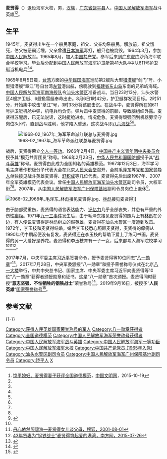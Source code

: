 {{Infobox military person
| name          = 麦贤得
| courtesy_name    = 
| image     = 1966-04_1966年贺龙叶剑英看望麦贤得.jpg
| caption  = 1966年贺龙、叶剑英看望麦贤得
| nickname      = 
| birth_date    = {{Birth year and age|1945|mf=yes}}
| birth_place   = {{CHN-1928}}[[廣東省|廣東省]][[饶平县|饶平县]]
| death_date    = 
| death_place   = 
| placeofburial = 
|政党     = {{CPC}}
| allegiance    = {{CHN}}
| branch        = {{PLA-Navy}}
| serviceyears  = 1964 - 2007
| rank          = [[File:PLANF-0717-SNC.png|22px]] [[中国人民解放军大校|海军大校]]
| unit          = 水面舰艇兵
| commands      = 海军广州水警区<br>海军汕头水警区
| battles       = [[第二次国共内战|第二次国共内战后续冲突]]<br>
*[[八六海战|八六海战]]{{WIA}}
| awards        = 
“人民英雄”[[中华人民共和国国家荣誉称号|国家荣誉称号]] (2019)<br />[[八一勋章_(2017年)|八一勋章]] (2017)<br />“战斗英雄”[[荣誉称号_(中国人民解放军)|荣誉称号]] (1965)<br />[[立功奖章|个人一等功]] (1965)<br />[[全国道德模范|全国道德模范]] (1965)
| spouse        = [[李玉枝|李玉枝]]
| relations     = 儿子：麦海斌；儿媳：李睿<br>女儿：麦海珊
| laterwork     = 
| signature     = 
|educate = 初一肄业
|past = 
| rankrecord= 
}}
'''麦贤得'''（{{bd|1945年|||}}）退役海军大校，男，[[汉族|汉族]]，[[广东省|广东省]][[饶平县|饶平县]]人，[[中国人民解放军海军|中国人民解放军海军]]战斗英雄<ref name=zgwmw>[http://www.wenming.cn/syjj/dfcz/gd/201510/t20151019_2915460.shtml 饶平媳妇、麦贤得妻子获评全国道德模范]，[[中国文明网|中国文明网]]，2015-10-19</ref><ref name=nfw/>。

== 生平 ==
1945年，麦贤得出生在一个船民家庭，祖父、父亲均系船民。解放前，祖父饿死，伯父被恶霸活埋，父亲曾遭[[日本海军|日本海军]]毒打，船只也被烧毁。1964年3月，参加[[中国人民解放军|中国人民解放军]]。1965年8月，加入[[中国共产党|中国共产党]]。参军后来到[[广东|广东]][[虎门|虎门]]沙角海军联合学校学习。毕业后分配到[[中国人民解放军海军|中国人民解放军海军]]护卫艇第41大队4中队611号护卫艇当机电兵<ref name=zgwmw/><ref name=nfw/>。

1965年8月5日晨，[[台湾|台湾]]方面的[[中华民国海军|中华民国海军]]巡防第2舰队大型[[猎潜舰|猎潜舰]]“剑门”号、小型猎潜舰“章江”号自台湾[[左营|左营]]港出航，傍晚驶到[[福建省|福建省]][[东山岛|东山岛]]东南的兄弟屿海域。[[中国人民解放军海军南海舰队|中国人民解放军海军南海舰队]]令[[汕头水警区|汕头水警区]]准备战斗。当日23时13分，汕头水警区4艘护卫艇、6艘鱼雷艇奉命出击。8月6日1时42分，护卫艇群发现目标。2时51分，开始集中攻击“章江”号，3时33分将该舰击沉。在战斗中，麦贤得所在的611号护卫艇机舱中弹，机电兵均负伤。弹片击中麦贤得的前额，导致脑组织外露。麦贤得苏醒后，已无法说话，这时艇舱进水，情况危急。麦贤得顽强回到机器旁坚守岗位3小时，直到战斗胜利，他才陷入昏迷。这次战斗即[[八六海战|八六海战]]<ref name=zgwmw/><ref name=nfw/>。

[[File:1968-02_1967年_海军革命派红联总与麦贤得.jpg|thumb]]

战后，麦贤得荣立[[立功奖章|个人一等功]]。1966年2月4日，[[中国共产主义青年团中央委员会|中国共产主义青年团中央委员会]]授予其“模范共青团员”称号。1966年2月23日，[[中华人民共和国国防部|中华人民共和国国防部]]授予其“[[战斗英雄|战斗英雄]]”称号。麦贤得由此成为全国知名的英雄模范。1967年12月3日，海军学习毛主席著作积极分子代表大会在北京[[人民大会堂|人民大会堂]]召开，会前[[毛泽东|毛泽东]]等[[党和国家领导人|党和国家领导人]]单独接见战斗英雄麦贤得、[[舒积成|舒积成]]等几位代表。麦贤得先后出席1987年、2007年全军英雄模范代表会议。曾任[[中国人民解放军海军汕头水警区|中国人民解放军海军汕头水警区]]副司令员，大校军衔<ref name=zgwmw/><ref name=nfw/>。2007年，从[[中国人民解放军海军广州水警区|中国人民解放军海军广州保障基地]]副司令员岗位上退休<ref>{{cite web |url =  http://news.china.com/history/all/11025807/20150930/20492671_all.html|title = 八六海战英雄麦贤得:苏醒不识爹娘只认主席像 |date = 2015-09-30 |website = 中华网 }}</ref>。

[[File:1968-02_1968年_毛泽东_林彪接见麦贤得.jpg|thumb]]、[[林彪|林彪]]接见麦贤得]]

由于脑部受重伤，麦贤得的语言表达能力、[[记忆力|记忆力]]几乎全部丧失，并患有严重的外伤性[[癫痫|癫痫]]。1971年[[九一三事件|九一三事件]]发生后，由于毛泽东接见麦贤得的照片上有[[林彪|林彪]]在旁边，有人便说麦贤得是林彪树立的假英雄，麦贤得在汕头水警区一度遭到攻击。1972年，李玉枝和麦贤得结婚。婚后李玉枝悉心照顾麦贤得，麦贤得的癫痫从1990年代中期起便没有复发，麦贤得还在李玉枝的帮助下爱上了练习书画。麦贤得的另一大爱好是养花。麦贤得和李玉枝育有一子一女，后来都考入海军院校学习<ref name=zgwmw/><ref>[http://news.sohu.com/15/78/news146077815.shtml 丹心依然照碧海―麦贤得女儿谈父母，搜狐，2001-08-01]</ref><ref name=nfw>[http://cz.southcn.com/content/2015-07/26/content_129235550.htm 43年贤妻为“钢铁战士”麦贤得筑起爱的港湾，南方网，2015-07-26]</ref>。

2017年7月，中央军委主席[[习近平|习近平]]签署命令，授予麦贤得等10位同志“[[八一勋章_(2017年)|八一勋章]]”<ref>{{cite web |url = http://news.ifeng.com/a/20170728/51522244_0.shtml |title = 景海鹏、程开甲、王刚等10人被授予“八一勋章” |author =  |date = 2017-07-28 |website = 凤凰网 |language =  |access-date =  |quote =  |archive-date = 2017-07-28 |archive-url = https://web.archive.org/web/20170728172854/http://news.ifeng.com/a/20170728/51522244_0.shtml |dead-url = no }}</ref>。2017年7月28日，中央军委颁授“八一勋章”和授予荣誉称号仪式在北京[[八一大楼|八一大楼]]举行，中共中央总书记、国家主席、中央军委主席习近平向麦贤得等10位“八一勋章”获得者颁授勋章和证书。这是“八一勋章”首次颁授。麦贤得同时获授“'''意志坚强、不怕牺牲的钢铁战士'''”荣誉称号<ref>{{cite web |url = http://news.ifeng.com/a/20170728/51524452_0.shtml |title = 习近平向“八一勋章”获得者颁授勋章和证书 |author =  |date = 2017-07-28 |website = 凤凰网 |language =  |access-date =  |quote =  |archive-date = 2017-07-28 |archive-url = https://web.archive.org/web/20170728145138/http://news.ifeng.com/a/20170728/51524452_0.shtml |dead-url = no }}</ref>。2019年9月16日，被授予“'''人民英雄'''”[[国家荣誉称号|国家荣誉称号]]<ref name=xhw190917>{{cite news |title = （受权发布）中华人民共和国主席令（第三十四号） |url = http://www.xinhuanet.com/politics/leaders/2019-09/17/c_1125006548.htm |access-date=2019-09-17 |agency=新华社 |date=2019-09-17 |archive-date=2019-09-21 |archive-url = https://web.archive.org/web/20190921182403/http://www.xinhuanet.com/politics/leaders/2019-09/17/c_1125006548.htm |dead-url=no }}</ref>。

== 参考文献 ==
{{Reflist}}

{{-}}
{{国家荣誉称号获得者}}
{{八一勋章(2017年)获得者}}
{{中国人民解放军海军}}

{{DEFAULTSORT:Mai麦}}
[[Category:获得人民英雄国家荣誉称号的军人|Category:获得人民英雄国家荣誉称号的军人]]
[[Category:八一勋章获得者|Category:八一勋章获得者]]
[[Category:全国道德模范|Category:全国道德模范]]
[[Category:中国人民解放军海军荣誉称号获得者|Category:中国人民解放军海军荣誉称号获得者]]
[[Category:中国人民解放军海军战斗英雄|Category:中国人民解放军海军战斗英雄]]
[[Category:中国人民解放军海军一等功臣|Category:中国人民解放军海军一等功臣]]
[[Category:中国人民解放军海军大校|Category:中国人民解放军海军大校]]
[[Category:中国共产党党员_(1965年入党)|Category:中国共产党党员 (1965年入党)]]
[[Category:汕头水警区副司令员|Category:汕头水警区副司令员]]
[[Category:中国人民解放军海军广州保障基地副司令员|Category:中国人民解放军海军广州保障基地副司令员]]
[[Category:饶平人|Category:饶平人]]
[[Category:麦姓|X]]